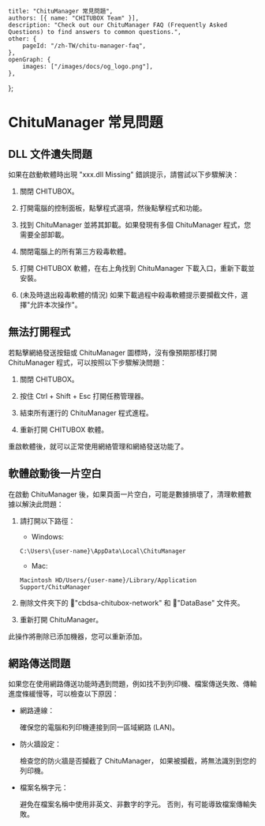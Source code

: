 	title: "ChituManager 常見問題",
	authors: [{ name: "CHITUBOX Team" }],
	description: "Check out our ChituManager FAQ (Frequently Asked Questions) to find answers to common questions.",
	other: {
		pageId: "/zh-TW/chitu-manager-faq",
	},
	openGraph: {
		images: ["/images/docs/og_logo.png"],
	},
};

# ChituManager 常見問題

## DLL 文件遺失問題

如果在啟動軟體時出現 "xxx.dll Missing" 錯誤提示，請嘗試以下步驟解決：

1. 關閉 CHITUBOX。

1. 打開電腦的控制面板，點擊程式選項，然後點擊程式和功能。

1. 找到 ChituManager 並將其卸載。如果發現有多個 ChituManager 程式，您需要全部卸載。

1. 關閉電腦上的所有第三方殺毒軟體。

1. 打開 CHITUBOX 軟體，在右上角找到 ChituManager 下載入口，重新下載並安裝。

1. (未及時退出殺毒軟體的情況) 如果下載過程中殺毒軟體提示要攔截文件，選擇"允許本次操作"。

## 無法打開程式

若點擊網絡發送按鈕或 ChituManager 圖標時，沒有像預期那樣打開 ChituManager 程式，可以按照以下步驟解決問題：

1. 關閉 CHITUBOX。

1. 按住 Ctrl + Shift + Esc 打開任務管理器。

1. 結束所有運行的 ChituManager 程式進程。

1. 重新打開 CHITUBOX 軟體。

重啟軟體後，就可以正常使用網絡管理和網絡發送功能了。

## 軟體啟動後一片空白

在啟動 ChituManager 後，如果頁面一片空白，可能是數據損壞了，清理軟體數據以解決此問題：

1. 請打開以下路徑：

    - Windows:

    ```shell
    C:\Users\{user-name}\AppData\Local\ChituManager
    ```

    - Mac:

    ```shell
    Macintosh HD/Users/{user-name}/Library/Application Support/ChituManager
    ```

1. 刪除文件夾下的 📁"cbdsa-chitubox-network" 和 📁"DataBase" 文件夾。

1. 重新打開 ChituManager。

<Admonition type="note" title="提示">
	此操作將刪除已添加機器，您可以重新添加。
</Admonition>

## 網路傳送問題

如果您在使用網路傳送功能時遇到問題，例如找不到列印機、檔案傳送失敗、傳輸進度條緩慢等，可以檢查以下原因：

-   網路連線：

    確保您的電腦和列印機連接到同一區域網路 (LAN)。

-   防火牆設定：

    檢查您的防火牆是否攔截了 ChituManager， 如果被攔截，將無法識別到您的列印機。

-   檔案名稱字元：

    避免在檔案名稱中使用非英文、非數字的字元。 否則，有可能導致檔案傳輸失敗。
